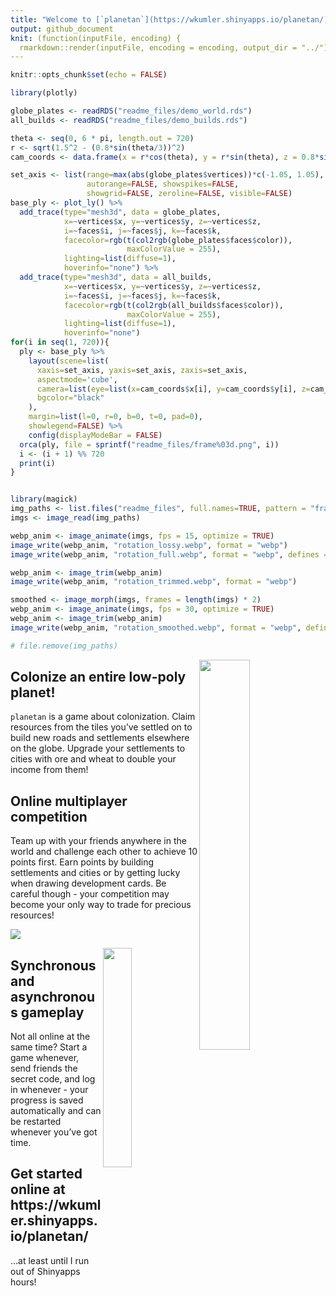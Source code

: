 ```yaml
---
title: "Welcome to [`planetan`](https://wkumler.shinyapps.io/planetan/)!"
output: github_document
knit: (function(inputFile, encoding) {
  rmarkdown::render(inputFile, encoding = encoding, output_dir = "../")})
---
```


```r
knitr::opts_chunk$set(echo = FALSE)
```

```r
library(plotly)

globe_plates <- readRDS("readme_files/demo_world.rds")
all_builds <- readRDS("readme_files/demo_builds.rds")

theta <- seq(0, 6 * pi, length.out = 720) 
r <- sqrt(1.5^2 - (0.8*sin(theta/3))^2)
cam_coords <- data.frame(x = r*cos(theta), y = r*sin(theta), z = 0.8*sin(theta/3))

set_axis <- list(range=max(abs(globe_plates$vertices))*c(-1.05, 1.05),
                 autorange=FALSE, showspikes=FALSE,
                 showgrid=FALSE, zeroline=FALSE, visible=FALSE)
base_ply <- plot_ly() %>%
  add_trace(type="mesh3d", data = globe_plates,
            x=~vertices$x, y=~vertices$y, z=~vertices$z,
            i=~faces$i, j=~faces$j, k=~faces$k,
            facecolor=rgb(t(col2rgb(globe_plates$faces$color)),
                          maxColorValue = 255),
            lighting=list(diffuse=1),
            hoverinfo="none") %>%
  add_trace(type="mesh3d", data = all_builds,
            x=~vertices$x, y=~vertices$y, z=~vertices$z,
            i=~faces$i, j=~faces$j, k=~faces$k,
            facecolor=rgb(t(col2rgb(all_builds$faces$color)),
                          maxColorValue = 255),
            lighting=list(diffuse=1),
            hoverinfo="none")
for(i in seq(1, 720)){
  ply <- base_ply %>%
    layout(scene=list(
      xaxis=set_axis, yaxis=set_axis, zaxis=set_axis,
      aspectmode='cube',
      camera=list(eye=list(x=cam_coords$x[i], y=cam_coords$y[i], z=cam_coords$z[i])),
      bgcolor="black"
    ),
    margin=list(l=0, r=0, b=0, t=0, pad=0),
    showlegend=FALSE) %>%
    config(displayModeBar = FALSE)
  orca(ply, file = sprintf("readme_files/frame%03d.png", i))
  i <- (i + 1) %% 720
  print(i)
}


library(magick)
img_paths <- list.files("readme_files", full.names=TRUE, pattern = "frame\\d+\\.png$")
imgs <- image_read(img_paths)

webp_anim <- image_animate(imgs, fps = 15, optimize = TRUE)
image_write(webp_anim, "rotation_lossy.webp", format = "webp")
image_write(webp_anim, "rotation_full.webp", format = "webp", defines = c("webp:lossless"="true"))

webp_anim <- image_trim(webp_anim)
image_write(webp_anim, "rotation_trimmed.webp", format = "webp")

smoothed <- image_morph(imgs, frames = length(imgs) * 2)
webp_anim <- image_animate(imgs, fps = 30, optimize = TRUE)
webp_anim <- image_trim(webp_anim)
image_write(webp_anim, "rotation_smoothed.webp", format = "webp", defines = c("webp:lossless"="true"))

# file.remove(img_paths)
```

<img src="readme_files/rotation_lossy.webp" align="right" style="width: 40%; height: auto;">

<summary><h2>Colonize an entire low-poly planet!</h2></summary>

`planetan` is a game about colonization. Claim resources from the tiles you've settled on to build new roads and settlements elsewhere on the globe. Upgrade your settlements to cities with ore and wheat to double your income from them!

<summary><h2>Online multiplayer competition</h2></summary>

Team up with your friends anywhere in the world and challenge each other to achieve 10 points first. Earn points by building settlements and cities or by getting lucky when drawing development cards. Be careful though - your competition may become your only way to trade for precious resources!

<div clear="right"/>

<img src="readme_files/gameplay_ss.png">

<img src="readme_files/start_screenshot.png" align="right" style="width: 30%; height: auto;">

<summary><h2>Synchronous and asynchronous gameplay</h2></summary>

Not all online at the same time? Start a game whenever, send friends the secret code, and log in whenever - your progress is saved automatically and can be restarted whenever you've got time.

<summary><h2>Get started online at https://wkumler.shinyapps.io/planetan/</h2></summary>

...at least until I run out of Shinyapps hours!
